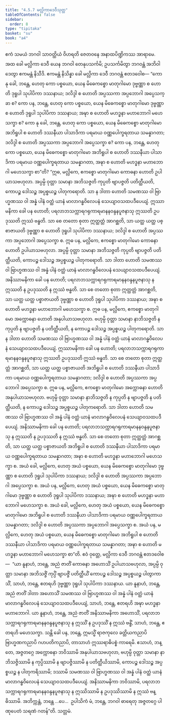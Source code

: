 ```yaml
---
title: "4.5.7 မလ္လိကာဒေဝီသုတ္တ"
tableOfContents: false
sidebar:
  order: 8
type: "tipitaka"
basket: "su"
book: "a4"
---
```



<DynamicBreadcrumb />

<Division number="197" book="a4">

<Paragraph number="1250" book="a4">
ဧကံ သမယံ ဘဂဝါ သာဝတ္ထိယံ ဝိဟရတိ ဇေတဝနေ အနာထပိဏ္ဍိကဿ အာရာမေ. အထ ခေါ မလ္လိကာ ဒေဝီ ယေန ဘဂဝါ တေနုပသင်္ကမိ; ဥပသင်္ကမိတွာ ဘဂဝန္တံ အဘိဝါဒေတွာ ဧကမန္တံ နိသီဒိ. ဧကမန္တံ နိသိန္နာ ခေါ မလ္လိကာ ဒေဝီ ဘဂဝန္တံ ဧတဒဝေါစ—
</Paragraph>

<Paragraph number="1251" book="a4">
“ကော နု ခေါ, ဘန္တေ, ဟေတု ကော ပစ္စယော, ယေန မိဓေကစ္စော မာတုဂါမော ဒုဗ္ဗဏ္ဏာ စ ဟောတိ ဒုရူပါ သုပါပိကာ ဒဿနာယ; ဒလိဒ္ဒါ စ ဟောတိ အပ္ပဿကာ အပ္ပဘောဂါ အပ္ပေသက္ခာ စ?
</Paragraph>

<Paragraph number="1252" book="a4">
ကော ပန, ဘန္တေ, ဟေတု ကော ပစ္စယော, ယေန မိဓေကစ္စော မာတုဂါမော ဒုဗ္ဗဏ္ဏာ စ ဟောတိ ဒုရူပါ သုပါပိကာ ဒဿနာယ; အဍ္ဎာ စ ဟောတိ မဟဒ္ဓနာ မဟာဘောဂါ မဟေသက္ခာ စ?
</Paragraph>

<Paragraph number="1253" book="a4">
ကော နု ခေါ, ဘန္တေ, ဟေတု ကော ပစ္စယော, ယေန မိဓေကစ္စော မာတုဂါမော အဘိရူပါ စ ဟောတိ ဒဿနီယာ ပါသာဒိကာ ပရမာယ ဝဏ္ဏပေါက္ခရတာယ သမန္နာဂတာ; ဒလိဒ္ဒါ စ ဟောတိ အပ္ပဿကာ အပ္ပဘောဂါ အပ္ပေသက္ခာ စ?
</Paragraph>

<Paragraph number="1254" book="a4">
ကော ပန, ဘန္တေ, ဟေတု ကော ပစ္စယော, ယေန မိဓေကစ္စော မာတုဂါမော အဘိရူပါ စ ဟောတိ ဒဿနီယာ ပါသာဒိကာ ပရမာယ ဝဏ္ဏပေါက္ခရတာယ သမန္နာဂတာ, အဍ္ဎာ စ ဟောတိ မဟဒ္ဓနာ မဟာဘောဂါ မဟေသက္ခာ စာ”တိ?
</Paragraph>

<Paragraph number="1255" book="a4">
“ဣဓ, မလ္လိကေ, ဧကစ္စော မာတုဂါမော ကောဓနာ ဟောတိ ဥပါယာသဗဟုလာ. အပ္ပမ္ပိ ဝုတ္တာ သမာနာ အဘိသဇ္ဇတိ ကုပ္ပတိ ဗျာပဇ္ဇတိ ပတိတ္ထီယတိ, ကောပဉ္စ ဒေါသဉ္စ အပ္ပစ္စယဉ္စ ပါတုကရောတိ. သာ န ဒါတာ ဟောတိ သမဏဿ ဝါ ဗြာဟ္မဏဿ ဝါ အန္နံ ပါနံ ဝတ္ထံ ယာနံ မာလာဂန္ဓဝိလေပနံ သေယျာဝသထပဒီပေယျံ. ဣဿာမနိကာ ခေါ ပန ဟောတိ; ပရလာဘသက္ကာရဂရုကာရမာနနဝန္ဒနပူဇနာသု ဣဿတိ ဥပဒုဿတိ ဣဿံ ဗန္ဓတိ. သာ စေ တတော စုတာ ဣတ္ထတ္တံ အာဂစ္ဆတိ, သာ ယတ္ထ ယတ္ထ ပစ္စာဇာယတိ ဒုဗ္ဗဏ္ဏာ စ ဟောတိ ဒုရူပါ သုပါပိကာ ဒဿနာယ; ဒလိဒ္ဒါ စ ဟောတိ အပ္ပဿကာ အပ္ပဘောဂါ အပ္ပေသက္ခာ စ.
</Paragraph>

<Paragraph number="1256" book="a4">
ဣဓ ပန, မလ္လိကေ, ဧကစ္စော မာတုဂါမော ကောဓနာ ဟောတိ ဥပါယာသဗဟုလာ. အပ္ပမ္ပိ ဝုတ္တာ သမာနာ အဘိသဇ္ဇတိ ကုပ္ပတိ ဗျာပဇ္ဇတိ ပတိတ္ထီယတိ, ကောပဉ္စ ဒေါသဉ္စ အပ္ပစ္စယဉ္စ ပါတုကရောတိ. သာ ဒါတာ ဟောတိ သမဏဿ ဝါ ဗြာဟ္မဏဿ ဝါ အန္နံ ပါနံ ဝတ္ထံ ယာနံ မာလာဂန္ဓဝိလေပနံ သေယျာဝသထပဒီပေယျံ. အနိဿာမနိကာ ခေါ ပန ဟောတိ; ပရလာဘသက္ကာရဂရုကာရမာနနဝန္ဒနပူဇနာသု န ဣဿတိ န ဥပဒုဿတိ န ဣဿံ ဗန္ဓတိ. သာ စေ တတော စုတာ ဣတ္ထတ္တံ အာဂစ္ဆတိ, သာ ယတ္ထ ယတ္ထ ပစ္စာဇာယတိ ဒုဗ္ဗဏ္ဏာ စ ဟောတိ ဒုရူပါ သုပါပိကာ ဒဿနာယ; အဍ္ဎာ စ ဟောတိ မဟဒ္ဓနာ မဟာဘောဂါ မဟေသက္ခာ စ.
</Paragraph>

<Paragraph number="1257" book="a4">
ဣဓ ပန, မလ္လိကေ, ဧကစ္စော မာတုဂါမော အက္ကောဓနာ ဟောတိ အနုပါယာသဗဟုလာ. ဗဟုမ္ပိ ဝုတ္တာ သမာနာ နာဘိသဇ္ဇတိ န ကုပ္ပတိ န ဗျာပဇ္ဇတိ န ပတိတ္ထီယတိ, န ကောပဉ္စ ဒေါသဉ္စ အပ္ပစ္စယဉ္စ ပါတုကရောတိ. သာ န ဒါတာ ဟောတိ သမဏဿ ဝါ ဗြာဟ္မဏဿ ဝါ အန္နံ ပါနံ ဝတ္ထံ ယာနံ မာလာဂန္ဓဝိလေပနံ သေယျာဝသထပဒီပေယျံ. ဣဿာမနိကာ ခေါ ပန ဟောတိ; ပရလာဘသက္ကာရဂရုကာရမာနနဝန္ဒနပူဇနာသု ဣဿတိ ဥပဒုဿတိ ဣဿံ ဗန္ဓတိ. သာ စေ တတော စုတာ ဣတ္ထတ္တံ အာဂစ္ဆတိ, သာ ယတ္ထ ယတ္ထ ပစ္စာဇာယတိ အဘိရူပါ စ ဟောတိ ဒဿနီယာ ပါသာဒိကာ ပရမာယ ဝဏ္ဏပေါက္ခရတာယ သမန္နာဂတာ; ဒလိဒ္ဒါ စ ဟောတိ အပ္ပဿကာ အပ္ပဘောဂါ အပ္ပေသက္ခာ စ.
</Paragraph>

<Paragraph number="1258" book="a4">
ဣဓ ပန, မလ္လိကေ, ဧကစ္စော မာတုဂါမော အက္ကောဓနာ ဟောတိ အနုပါယာသဗဟုလာ. ဗဟုမ္ပိ ဝုတ္တာ သမာနာ နာဘိသဇ္ဇတိ န ကုပ္ပတိ န ဗျာပဇ္ဇတိ န ပတိတ္ထီယတိ, န ကောပဉ္စ ဒေါသဉ္စ အပ္ပစ္စယဉ္စ ပါတုကရောတိ. သာ ဒါတာ ဟောတိ သမဏဿ ဝါ ဗြာဟ္မဏဿ ဝါ အန္နံ ပါနံ ဝတ္ထံ ယာနံ မာလာဂန္ဓဝိလေပနံ သေယျာဝသထပဒီပေယျံ. အနိဿာမနိကာ ခေါ ပန ဟောတိ; ပရလာဘသက္ကာရဂရုကာရမာနနဝန္ဒနပူဇနာသု န ဣဿတိ န ဥပဒုဿတိ န ဣဿံ ဗန္ဓတိ. သာ စေ တတော စုတာ ဣတ္ထတ္တံ အာဂစ္ဆတိ, သာ ယတ္ထ ယတ္ထ ပစ္စာဇာယတိ အဘိရူပါ စ ဟောတိ ဒဿနီယာ ပါသာဒိကာ ပရမာယ ဝဏ္ဏပေါက္ခရတာယ သမန္နာဂတာ; အဍ္ဎာ စ ဟောတိ မဟဒ္ဓနာ မဟာဘောဂါ မဟေသက္ခာ စ.
</Paragraph>

<Paragraph number="1259" book="a4">
အယံ ခေါ, မလ္လိကေ, ဟေတု အယံ ပစ္စယော, ယေန မိဓေကစ္စော မာတုဂါမော ဒုဗ္ဗဏ္ဏာ စ ဟောတိ ဒုရူပါ သုပါပိကာ ဒဿနာယ; ဒလိဒ္ဒါ စ ဟောတိ အပ္ပဿကာ အပ္ပဘောဂါ အပ္ပေသက္ခာ စ. အယံ ပန, မလ္လိကေ, ဟေတု အယံ ပစ္စယော, ယေန မိဓေကစ္စော မာတုဂါမော ဒုဗ္ဗဏ္ဏာ စ ဟောတိ ဒုရူပါ သုပါပိကာ ဒဿနာယ; အဍ္ဎာ စ ဟောတိ မဟဒ္ဓနာ မဟာဘောဂါ မဟေသက္ခာ စ. အယံ ခေါ, မလ္လိကေ, ဟေတု အယံ ပစ္စယော, ယေန မိဓေကစ္စော မာတုဂါမော အဘိရူပါ စ ဟောတိ ဒဿနီယာ ပါသာဒိကာ ပရမာယ ဝဏ္ဏပေါက္ခရတာယ သမန္နာဂတာ; ဒလိဒ္ဒါ စ ဟောတိ အပ္ပဿကာ အပ္ပဘောဂါ အပ္ပေသက္ခာ စ. အယံ ပန, မလ္လိကေ, ဟေတု အယံ ပစ္စယော, ယေန မိဓေကစ္စော မာတုဂါမော အဘိရူပါ စ ဟောတိ ဒဿနီယာ ပါသာဒိကာ ပရမာယ ဝဏ္ဏပေါက္ခရတာယ သမန္နာဂတာ; အဍ္ဎာ စ ဟောတိ မဟဒ္ဓနာ မဟာဘောဂါ မဟေသက္ခာ စာ”တိ.
</Paragraph>

<Paragraph number="1260" book="a4">
ဧဝံ ဝုတ္တေ, မလ္လိကာ ဒေဝီ ဘဂဝန္တံ ဧတဒဝေါစ—  “ယာ နူနာဟံ, ဘန္တေ, အညံ ဇာတိံ ကောဓနာ အဟောသိံ ဥပါယာသဗဟုလာ, အပ္ပမ္ပိ ဝုတ္တာ သမာနာ အဘိသဇ္ဇိံ ကုပ္ပိံ ဗျာပဇ္ဇိံ ပတိတ္ထီယိံ ကောပဉ္စ ဒေါသဉ္စ အပ္ပစ္စယဉ္စ ပါတွာကာသိံ, သာဟံ, ဘန္တေ, ဧတရဟိ ဒုဗ္ဗဏ္ဏာ ဒုရူပါ သုပါပိကာ ဒဿနာယ.
</Paragraph>

<Paragraph number="1261" book="a4">
ယာ နူနာဟံ, ဘန္တေ, အညံ ဇာတိံ ဒါတာ အဟောသိံ သမဏဿ ဝါ ဗြာဟ္မဏဿ ဝါ အန္နံ ပါနံ ဝတ္ထံ ယာနံ မာလာဂန္ဓဝိလေပနံ သေယျာဝသထပဒီပေယျံ, သာဟံ, ဘန္တေ, ဧတရဟိ အဍ္ဎာ မဟဒ္ဓနာ မဟာဘောဂါ.
</Paragraph>

<Paragraph number="1262" book="a4">
ယာ နူနာဟံ, ဘန္တေ, အညံ ဇာတိံ အနိဿာမနိကာ အဟောသိံ, ပရလာဘသက္ကာရဂရုကာရမာနနဝန္ဒနပူဇနာသု န ဣဿိံ န ဥပဒုဿိံ န ဣဿံ ဗန္ဓိံ, သာဟံ, ဘန္တေ, ဧတရဟိ မဟေသက္ခာ. သန္တိ ခေါ ပန, ဘန္တေ, ဣမသ္မိံ ရာဇကုလေ ခတ္တိယကညာပိ ဗြာဟ္မဏကညာပိ ဂဟပတိကညာပိ, တာသာဟံ ဣဿရာဓိပစ္စံ ကာရေမိ. ဧသာဟံ, ဘန္တေ, အဇ္ဇတဂ္ဂေ အက္ကောဓနာ ဘဝိဿာမိ အနုပါယာသဗဟုလာ, ဗဟုမ္ပိ ဝုတ္တာ သမာနာ နာဘိသဇ္ဇိဿာမိ န ကုပ္ပိဿာမိ န ဗျာပဇ္ဇိဿာမိ န ပတိတ္ထီယိဿာမိ, ကောပဉ္စ ဒေါသဉ္စ အပ္ပစ္စယဉ္စ န ပါတုကရိဿာမိ; ဒဿာမိ သမဏဿ ဝါ ဗြာဟ္မဏဿ ဝါ အန္နံ ပါနံ ဝတ္ထံ ယာနံ မာလာဂန္ဓဝိလေပနံ သေယျာဝသထပဒီပေယျံ. အနိဿာမနိကာ ဘဝိဿာမိ, ပရလာဘသက္ကာရဂရုကာရမာနနဝန္ဒနပူဇနာသု န ဣဿိဿာမိ န ဥပဒုဿိဿာမိ န ဣဿံ ဗန္ဓိဿာမိ. အဘိက္ကန္တံ, ဘန္တေ …ပေ…  ဥပါသိကံ မံ, ဘန္တေ, ဘဂဝါ ဓာရေတု အဇ္ဇတဂ္ဂေ ပါဏုပေတံ သရဏံ ဂတန်”တိ.

</Paragraph>
</Division>

<Paragraph number="1263" type="center" book="a4">
သတ္တမံ.
</Paragraph>